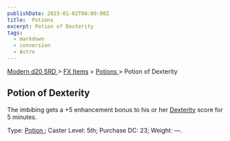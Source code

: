 ```yaml
---
publishDate: 2023-01-02T00:00:00Z
title:  Potions 
excerpt: Potion of Dexterity
tags:
  - markdown
  - conversion
  - Astro
---
```


[ Modern d20 SRD ](/#modernD20) > [ FX Items](modern-d20-srd-fx-items-index) > [ Potions ](modern-d20-srd-fx-items-potions) > Potion of Dexterity

##  Potion of Dexterity

The imbibing gets a +5 enhancement bonus to his or her [ Dexterity](modern-d20-srd-basics-ability-scores) score for 5 minutes.

Type: [ Potion ](modern-d20-srd-fx-items-potions) ; Caster Level: 5th;
Purchase DC: 23; Weight: —.

